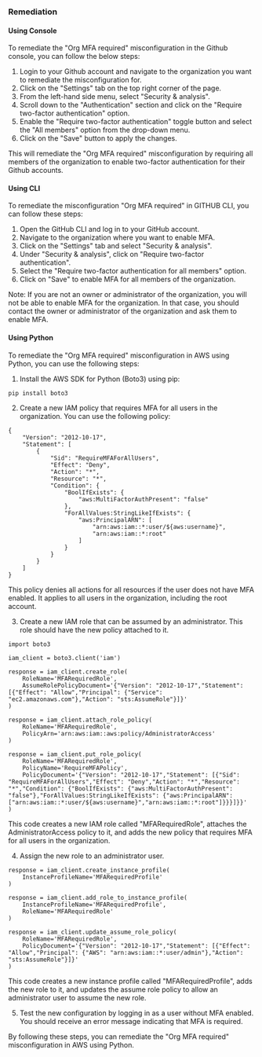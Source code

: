 ### Remediation

#### Using Console

To remediate the "Org MFA required" misconfiguration in the Github console, you can follow the below steps:

1. Login to your Github account and navigate to the organization you want to remediate the misconfiguration for.
2. Click on the "Settings" tab on the top right corner of the page.
3. From the left-hand side menu, select "Security & analysis".
4. Scroll down to the "Authentication" section and click on the "Require two-factor authentication" option.
5. Enable the "Require two-factor authentication" toggle button and select the "All members" option from the drop-down menu.
6. Click on the "Save" button to apply the changes.

This will remediate the "Org MFA required" misconfiguration by requiring all members of the organization to enable two-factor authentication for their Github accounts.

#### Using CLI

To remediate the misconfiguration "Org MFA required" in GITHUB CLI, you can follow these steps:

1. Open the GitHub CLI and log in to your GitHub account.
2. Navigate to the organization where you want to enable MFA.
3. Click on the "Settings" tab and select "Security & analysis".
4. Under "Security & analysis", click on "Require two-factor authentication".
5. Select the "Require two-factor authentication for all members" option.
6. Click on "Save" to enable MFA for all members of the organization.

Note: If you are not an owner or administrator of the organization, you will not be able to enable MFA for the organization. In that case, you should contact the owner or administrator of the organization and ask them to enable MFA.

#### Using Python

To remediate the "Org MFA required" misconfiguration in AWS using Python, you can use the following steps:

1. Install the AWS SDK for Python (Boto3) using pip:

```
pip install boto3
```

2. Create a new IAM policy that requires MFA for all users in the organization. You can use the following policy:

```
{
    "Version": "2012-10-17",
    "Statement": [
        {
            "Sid": "RequireMFAForAllUsers",
            "Effect": "Deny",
            "Action": "*",
            "Resource": "*",
            "Condition": {
                "BoolIfExists": {
                    "aws:MultiFactorAuthPresent": "false"
                },
                "ForAllValues:StringLikeIfExists": {
                    "aws:PrincipalARN": [
                        "arn:aws:iam::*:user/${aws:username}",
                        "arn:aws:iam::*:root"
                    ]
                }
            }
        }
    ]
}
```

This policy denies all actions for all resources if the user does not have MFA enabled. It applies to all users in the organization, including the root account.

3. Create a new IAM role that can be assumed by an administrator. This role should have the new policy attached to it.

```
import boto3

iam_client = boto3.client('iam')

response = iam_client.create_role(
    RoleName='MFARequiredRole',
    AssumeRolePolicyDocument='{"Version": "2012-10-17","Statement": [{"Effect": "Allow","Principal": {"Service": "ec2.amazonaws.com"},"Action": "sts:AssumeRole"}]}'
)

response = iam_client.attach_role_policy(
    RoleName='MFARequiredRole',
    PolicyArn='arn:aws:iam::aws:policy/AdministratorAccess'
)

response = iam_client.put_role_policy(
    RoleName='MFARequiredRole',
    PolicyName='RequireMFAPolicy',
    PolicyDocument='{"Version": "2012-10-17","Statement": [{"Sid": "RequireMFAForAllUsers","Effect": "Deny","Action": "*","Resource": "*","Condition": {"BoolIfExists": {"aws:MultiFactorAuthPresent": "false"},"ForAllValues:StringLikeIfExists": {"aws:PrincipalARN": ["arn:aws:iam::*:user/${aws:username}","arn:aws:iam::*:root"]}}}]}}'
)
```

This code creates a new IAM role called "MFARequiredRole", attaches the AdministratorAccess policy to it, and adds the new policy that requires MFA for all users in the organization.

4. Assign the new role to an administrator user.

```
response = iam_client.create_instance_profile(
    InstanceProfileName='MFARequiredProfile'
)

response = iam_client.add_role_to_instance_profile(
    InstanceProfileName='MFARequiredProfile',
    RoleName='MFARequiredRole'
)

response = iam_client.update_assume_role_policy(
    RoleName='MFARequiredRole',
    PolicyDocument='{"Version": "2012-10-17","Statement": [{"Effect": "Allow","Principal": {"AWS": "arn:aws:iam::*:user/admin"},"Action": "sts:AssumeRole"}]}'
)
```

This code creates a new instance profile called "MFARequiredProfile", adds the new role to it, and updates the assume role policy to allow an administrator user to assume the new role.

5. Test the new configuration by logging in as a user without MFA enabled. You should receive an error message indicating that MFA is required.

By following these steps, you can remediate the "Org MFA required" misconfiguration in AWS using Python.


